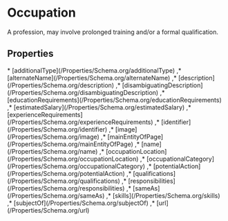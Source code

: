 # Occupation

A profession, may involve prolonged training and/or a formal qualification.

## Properties

<Grid>
* [additionalType](/Properties/Schema.org/additionalType)
,* [alternateName](/Properties/Schema.org/alternateName)
,* [description](/Properties/Schema.org/description)
,* [disambiguatingDescription](/Properties/Schema.org/disambiguatingDescription)
,* [educationRequirements](/Properties/Schema.org/educationRequirements)
,* [estimatedSalary](/Properties/Schema.org/estimatedSalary)
,* [experienceRequirements](/Properties/Schema.org/experienceRequirements)
,* [identifier](/Properties/Schema.org/identifier)
,* [image](/Properties/Schema.org/image)
,* [mainEntityOfPage](/Properties/Schema.org/mainEntityOfPage)
,* [name](/Properties/Schema.org/name)
,* [occupationLocation](/Properties/Schema.org/occupationLocation)
,* [occupationalCategory](/Properties/Schema.org/occupationalCategory)
,* [potentialAction](/Properties/Schema.org/potentialAction)
,* [qualifications](/Properties/Schema.org/qualifications)
,* [responsibilities](/Properties/Schema.org/responsibilities)
,* [sameAs](/Properties/Schema.org/sameAs)
,* [skills](/Properties/Schema.org/skills)
,* [subjectOf](/Properties/Schema.org/subjectOf)
,* [url](/Properties/Schema.org/url)

</Grid>

